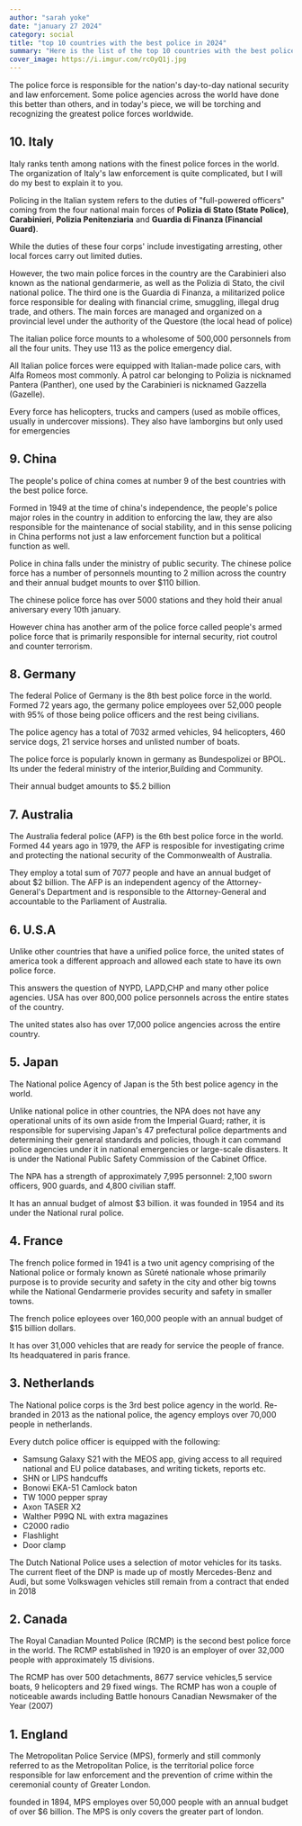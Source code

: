 ```yaml
---
author: "sarah yoke"
date: "january 27 2024"
category: social
title: "top 10 countries with the best police in 2024"
summary: "Here is the list of the top 10 countries with the best police force in the country. Best when it comes to upholding their key ole to prevent crime in the world"
cover_image: https://i.imgur.com/rcOyQ1j.jpg
---
```


The police force is responsible for the nation's day-to-day national security and law enforcement. Some police agencies across the world have done this better than others, and in today's piece, we will be torching and recognizing the greatest police forces worldwide.

## 10. Italy

Italy ranks tenth among nations with the finest police forces in the world. The organization of Italy's law enforcement is quite complicated, but I will do my best to explain it to you.

Policing in the Italian system refers to the duties of "full-powered officers" coming from the four national main forces of **Polizia di Stato (State Police)**, **Carabinieri**, **Polizia Penitenziaria** and **Guardia di Finanza (Financial Guard)**.

While the duties of these four corps' include investigating arresting, other local forces carry out limited duties.

However, the two main police forces in the country are the Carabinieri also known as the national gendarmerie, as well as the Polizia di Stato, the civil national police. The third one is the Guardia di Finanza, a militarized police force responsible for dealing with financial crime, smuggling, illegal drug trade, and others. The main forces are managed and organized on a provincial level under the authority of the Questore (the local head of police)

The italian police force mounts to a wholesome of 500,000 personnels from all the four units. They use 113 as the police emergency dial.

All Italian police forces were equipped with Italian-made police cars, with Alfa Romeos most commonly. A patrol car belonging to Polizia is nicknamed Pantera (Panther), one used by the Carabinieri is nicknamed Gazzella (Gazelle).

Every force has helicopters, trucks and campers (used as mobile offices, usually in undercover missions). They also have lamborgins but only used for emergencies

## 9. China

The people's police of china comes at number 9 of the best countries with the best police force.

Formed in 1949 at the time of china's independence, the people's police major roles in the country in addition to enforcing the law, they are also responsible for the maintenance of social stability, and in this sense policing in China performs not just a law enforcement function but a political function as well.

Police in china falls under the ministry of public security. The chinese police force has a number of personnels mounting to 2 million across the country and their annual budget mounts to over $110 billion.

The chinese police force has over 5000 stations and they hold their anual aniversary every 10th january.

However china has another arm of the police force called people's armed police force that is primarily responsible for internal security, riot coutrol and counter terrorism.

## 8. Germany

The federal Police of Germany is the 8th best police force in the world. Formed 72 years ago, the germany police employees over 52,000 people with 95% of those being police officers and the rest being civilians.

The police agency has a total of 7032 armed vehicles, 94 helicopters, 460 service dogs, 21 service horses and unlisted number of boats.

The police force is popularly known in germany as Bundespolizei or BPOL. Its under the federal ministry of the interior,Building and Community.

Their annual budget amounts to $5.2 billion

## 7. Australia

The Australia federal police (AFP) is the 6th best police force in the world. Formed 44 years ago in 1979, the AFP is resposible for investigating crime and protecting the national security of the Commonwealth of Australia.

They employ a total sum of 7077 people and have an annual budget of about $2 billion. The AFP is an independent agency of the Attorney-General's Department and is responsible to the Attorney-General and accountable to the Parliament of Australia.

## 6. U.S.A

Unlike other countries that have a unified police force, the united states of america took a different approach and allowed each state to have its own police force.

This answers the question of NYPD, LAPD,CHP and many other police agencies. USA has over 800,000 police personnels across the entire states of the country.

The united states also has over 17,000 police angencies across the entire country.

## 5. Japan

The National police Agency of Japan is the 5th best police agency in the world.

Unlike national police in other countries, the NPA does not have any operational units of its own aside from the Imperial Guard; rather, it is responsible for supervising Japan's 47 prefectural police departments and determining their general standards and policies, though it can command police agencies under it in national emergencies or large-scale disasters. It is under the National Public Safety Commission of the Cabinet Office.

The NPA has a strength of approximately 7,995 personnel: 2,100 sworn officers, 900 guards, and 4,800 civilian staff.

It has an annual budget of almost $3 billion. it was founded in 1954 and its under the National rural police.

## 4. France

The french police formed in 1941 is a two unit agency comprising of the National police or formaly known as Sûreté nationale whose primarily purpose is to provide security and safety in the city and other big towns while the National Gendarmerie provides security and safety in smaller towns.

The french police eployees over 160,000 people with an annual budget of $15 billion dollars.

It has over 31,000 vehicles that are ready for service the people of france. Its headquatered in paris france.

## 3. Netherlands

The National police corps is the 3rd best police agency in the world. Re-branded in 2013 as the national police, the agency employs over 70,000 people in netherlands.

Every dutch police officer is equipped with the following:

- Samsung Galaxy S21 with the MEOS app, giving access to all required national and EU police databases, and writing tickets, reports etc.
- SHN or LIPS handcuffs
- Bonowi EKA-51 Camlock baton
- TW 1000 pepper spray
- Axon TASER X2
- Walther P99Q NL with extra magazines
- C2000 radio
- Flashlight
- Door clamp

The Dutch National Police uses a selection of motor vehicles for its tasks. The current fleet of the DNP is made up of mostly Mercedes-Benz and Audi, but some Volkswagen vehicles still remain from a contract that ended in 2018

## 2. Canada

The Royal Canadian Mounted Police (RCMP) is the second best police force in the world. The RCMP established in 1920 is an employer of over 32,000 people with approximately 15 divisions.

The RCMP has over 500 detachments, 8677 service vehicles,5 service boats, 9 helicopters and 29 fixed wings. The RCMP has won a couple of noticeable awards including Battle honours Canadian Newsmaker of the Year (2007)

## 1. England

The Metropolitan Police Service (MPS), formerly and still commonly referred to as the Metropolitan Police, is the territorial police force responsible for law enforcement and the prevention of crime within the ceremonial county of Greater London.

founded in 1894, MPS employes over 50,000 people with an annual budget of over $6 billion. The MPS is only covers the greater part of london.
